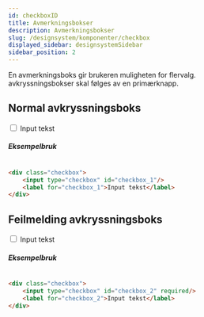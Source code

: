 ```yaml
---
id: checkboxID
title: Avmerkningsbokser
description: Avmerkningsbokser
slug: /designsystem/komponenter/checkbox
displayed_sidebar: designsystemSidebar
sidebar_position: 2
---
```


En avmerkningsboks gir brukeren muligheten for flervalg. avkryssningsbokser skal følges av en primærknapp.

## Normal avkryssningsboks

<div class="checkbox">
    <input type="checkbox" id="checkbox_1"/>
    <label for="checkbox_1">Input tekst</label>
</div>

##### Eksempelbruk

```markdown title="checkbox"

<div class="checkbox">
    <input type="checkbox" id="checkbox_1"/>
    <label for="checkbox_1">Input tekst</label>
</div>

```

## Feilmelding avkryssningsboks
<div class="checkbox">
    <input type="checkbox" id="checkbox_2" required/>
    <label for="checkbox_2">Input tekst</label>
</div>


##### Eksempelbruk

```markdown title="checkbox error"

<div class="checkbox">
    <input type="checkbox" id="checkbox_2" required/>
    <label for="checkbox_2">Input tekst</label>
</div>

```
